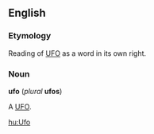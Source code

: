 ==English==
===Etymology===
Reading of [[UFO]] as a word in its own right.

===Noun===
'''ufo''' (''plural'' '''ufos''')

A [[UFO]].

[[hu:Ufo]]
